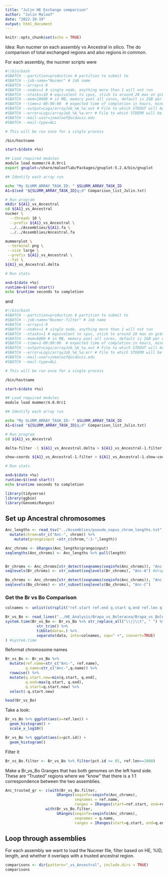 ```yaml
---
title: "Julin HE Exchange comparison"
author: "Julin Maloof"
date: "2022-10-19"
output: html_document
---
```


```r
knitr::opts_chunk$set(echo = TRUE)
```

Idea: Run nucmer on each assembly vs Ancestral in silico.  The do comparison of total exchanged regions and also regions in common.

For each assembly, the nucmer scripts were

```bash
#!/bin/bash
#SBATCH --partition=production # partition to submit to
#SBATCH --job-name="Nucmer" # Job name
#SBATCH --array=1-9
#SBATCH --nodes=1 # single node, anything more than 1 will not run
#SBATCH --ntasks=10 # equivalent to cpus, stick to around 20 max on gc64, or gc128 nodes
#SBATCH --mem=20000 # in MB, memory pool all cores, default is 2GB per cpu
#SBATCH --time=1-00:00:00  # expected time of completion in hours, minutes, seconds, default 1-day
#SBATCH --output=Logs/arrayJob_%A_%a.out # File to which STDOUT will be written
#SBATCH --error=Logs/arrayJob_%A_%a.err # File to which STDERR will be written
#SBATCH --mail-user=jnmaloof@ucdavis.edu
#SBATCH --mail-type=ALL

# This will be run once for a single process

/bin/hostname

start=$(date +%s)

## Load required modules
module load mummer/4.0.0rc1
export gnuplot=/share/malooflab/Packages/gnuplot-5.2.4/bin/gnuplot

## Identify each array run

echo "My SLURM_ARRAY_TASK_ID: " $SLURM_ARRAY_TASK_ID
A1=$(sed "${SLURM_ARRAY_TASK_ID}q;d" Comparison_list_Julin.txt)

# Run program
mkdir ${A1}_vs_Ancestral
cd ${A1}_vs_Ancestral
nucmer \
  --threads 10 \
  --prefix ${A1}_vs_Ancestral \
  ../../Assemblies/${A1}.fa \
  ../../Assemblies/Ancestral.fa

mummerplot \
 --terminal png \
 --size large \
 --prefix ${A1}_vs_Ancestral \
 --fat \
${A1}_vs_Ancestral.delta

# Run stats

end=$(date +%s)
runtime=$((end-start))
echo $runtime seconds to completion
```

and

```bash
#!/bin/bash
#SBATCH --partition=production # partition to submit to
#SBATCH --job-name="Nucmer-filter" # Job name
#SBATCH --array=1-9
#SBATCH --nodes=1 # single node, anything more than 1 will not run
#SBATCH --ntasks=1 # equivalent to cpus, stick to around 20 max on gc64, or gc128 nodes
#SBATCH --mem=8000 # in MB, memory pool all cores, default is 2GB per cpu
#SBATCH --time=1-00:00:00  # expected time of completion in hours, minutes, seconds, default 1-day
#SBATCH --output=Logs/arrayJob_%A_%a.out # File to which STDOUT will be written
#SBATCH --error=Logs/arrayJob_%A_%a.err # File to which STDERR will be written
#SBATCH --mail-user=jnmaloof@ucdavis.edu
#SBATCH --mail-type=ALL

# This will be run once for a single process

/bin/hostname

start=$(date +%s)

## Load required modules
module load mummer/4.0.0rc1

## Identify each array run

echo "My SLURM_ARRAY_TASK_ID: " $SLURM_ARRAY_TASK_ID
A1=$(sed "${SLURM_ARRAY_TASK_ID}q;d" Comparison_list_Julin.txt)

# Run program
cd ${A1}_vs_Ancestral

delta-filter -1 ${A1}_vs_Ancestral.delta > ${A1}_vs_Ancestral-1.filter

show-coords ${A1}_vs_Ancestral-1.filter > ${A1}_vs_Ancestral-1.show-coords

# Run stats

end=$(date +%s)
runtime=$((end-start))
echo $runtime seconds to completion
```

```r
library(tidyverse)
library(ggbio)
library(GenomicRanges)
```


## Set up Ancestral chromosomes

```r
Anc_lengths <- read_tsv("../Assemblies/pseudo_napus_chrom_lengths.txt", col_names = c("chrom", "length")) %>%
  mutate(chrom=str_c("Anc-", chrom)) %>%
    mutate(grangeinput =str_c(chrom,":1-",length))

Anc_chroms <- GRanges(Anc_lengths$grangeinput)
seqlengths(Anc_chroms) <- Anc_lengths %>% pull(length) 


Br_chroms <- Anc_chroms[str_detect(seqnames(seqinfo(Anc_chroms)), "Anc-A")]
seqlevels(Br_chroms) <- str_subset(seqlevels(Br_chroms), "Anc-A") #drop unused levels

Bo_chroms <- Anc_chroms[str_detect(seqnames(seqinfo(Anc_chroms)), "Anc-C")]
seqlevels(Bo_chroms) <- str_subset(seqlevels(Bo_chroms), "Anc-C")
```

### Get the Br vs Bo Comparison

```r
colnames <- unlist(strsplit("ref.start ref.end q.start q.end ref.len q.len pct.id ref.name q.name", split=" "))

Br_vs_Bo <- read_lines("../HE_Analysis/Brapa_vs_Boleracea/Brapa_vs_Boleracea-1.show-coords.gz", skip=5)
system.time(Br_vs_Bo <- Br_vs_Bo %>% str_replace_all("\\||\\t", " ") %>%
              str_trim() %>%
              tibble(data=.) %>% 
              separate(data, into=colnames, sep=" +", convert=TRUE) 
) #system.time
```

Reformat chromosome names
```r
Br_vs_Bo <- Br_vs_Bo %>%
  mutate(ref.name=str_c("Anc-", ref.name),
         q.name=str_c("Anc-",q.name)) %>%
  rowwise() %>%
  mutate(q.start.new=min(q.start, q.end),
         q.end=max(q.start, q.end),
         q.start=q.start.new) %>%
  select(-q.start.new)

head(Br_vs_Bo)
```
Take a look:
```r
Br_vs_Bo %>% ggplot(aes(x=ref.len)) +
  geom_histogram() +
  scale_x_log10()

Br_vs_Bo %>% ggplot(aes(x=pct.id)) +
  geom_histogram()
```
Filter it

```r
Br_vs_Bo.filter <- Br_vs_Bo %>% filter(pct.id >= 85, ref.len>=1000)
```

Make a Br_vs_Bo Granges that has both genomes on the left hand side.  These are "Trusted" regions where we "know" that there is a 1:1 correspondence between the two assemblies.
```r
Anc_trusted_gr <- c(with(Br_vs_Bo.filter,
                       GRanges(seqinfo=seqinfo(Anc_chroms),
                               seqnames = ref.name,
                               ranges = IRanges(start=ref.start, end=ref.end))),
                  with(Br_vs_Bo.filter,
                       GRanges(seqinfo=seqinfo(Anc_chroms),
                               seqnames = q.name,
                               ranges = IRanges(start=q.start, end=q.end))))

```

## Loop through assemblies

For each assembly we want to load the Nucmer file, filter based on HE, %ID, length, and whether it overlaps with a trusted ancestral region.

```r
comparisons <- dir(pattern="_vs_Ancestral", include.dirs = TRUE)
comparisons
```

